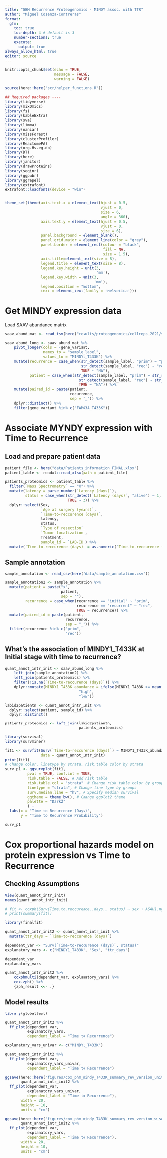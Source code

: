 ```yaml
---
title: "GBM Recurrence Proteogenomics - MINDY assoc. with TTR"
author: "Miguel Cosenza-Contreras"
format:
  gfm:
    toc: true 
    toc-depth: 4 # default is 3
    number-sections: true
    execute:
      output: true
always_allow_html: true
editor: source
---
```


```r
knitr::opts_chunk$set(echo = TRUE, 
                      message = FALSE, 
                      warning = FALSE)

source(here::here("scr/helper_functions.R"))

## Required packages ----
library(tidyverse)
library(mixOmics)
library(fs)
library(kableExtra)
library(sva)
library(limma)
library(naniar)
library(missForest)
library(clusterProfiler)
library(ReactomePA)
library(org.Hs.eg.db)
library(DT)
library(here)
library(janitor)
library(drawProteins)
library(seqinr)
library(ggpubr)
library(ggrepel)
library(extrafont)
extrafont::loadfonts(device = "win")


theme_set(theme(axis.text.x = element_text(hjust = 0.5, 
                                           vjust = 0, 
                                           size = 6, 
                                           angle = 360),
                axis.text.y = element_text(hjust = 0.5, 
                                           vjust = 0, 
                                           size = 6),
                panel.background = element_blank(),
                panel.grid.major = element_line(color = "grey"),
                panel.border = element_rect(colour = "black", 
                                            fill = NA, 
                                            size = 1.5),
                axis.title=element_text(size = 8),
                legend.title = element_text(size = 8),
                legend.key.height = unit(3, 
                                         'mm'),
                legend.key.width = unit(3, 
                                        'mm'),
                legend.position = "bottom",
                text = element_text(family = "Helvetica")))

```

# Get MINDY expression data

Load SAAV abundance matrix 

```r
saav_abund_mat <- read_tsv(here("results/proteogenomics/cellreps_2021/summarized_median_abundance_of_saavs.tsv"))
```

```r
saav_abund_long <- saav_abund_mat %>% 
    pivot_longer(cols = -gene_variant, 
                 names_to = "sample_label", 
                 values_to = "MINDY1_T433K") %>% 
    mutate(recurrence = case_when(str_detect(sample_label, "prim") ~ "prim",
                                  str_detect(sample_label, "rec") ~ "rec",
                                  TRUE ~ "NA"),
           patient = case_when(str_detect(sample_label, "prim") ~ str_replace(sample_label, "prim", ""),
                                 str_detect(sample_label, "rec") ~ str_replace(sample_label, "rec", ""),
                                 TRUE ~ "NA")) %>%
    mutate(paired_id = paste(patient, 
                             recurrence, 
                             sep = "_")) %>%
    dplyr::distinct() %>%
    filter(gene_variant %in% c("FAM63A_T433K")) 
```

# Associate MYNDY expression with Time to Recurrence

## Load and prepare patient data

```r
patient_file <- here("data/Patients_information_FINAL.xlsx")
patient_table <- readxl::read_xlsx(path = patient_file)
```

```r
patients_proteomics <- patient_table %>%
  filter(`Mass Spectrometry` == "X") %>%
  mutate(latency = parse_number(`Latency (days)`), 
         status = case_when(str_detect(`Latency (days)`, "alive") ~ 1,
                            TRUE ~ 2)) %>%
  dplyr::select(Sex, 
                `Age at surgery (years)`, 
                `Time-to-reccurence (days)`,
                latency,
                status,
                `Type of resection`,
                `Tumor localization`, 
                Treatment,
                sample_id = `LAB-ID`) %>%
  mutate(`Time-to-reccurence (days)` = as.numeric(`Time-to-reccurence (days)`))
```

## Sample annotation 

```r
sample_annotation <- read_csv(here("data/sample_annotation.csv"))

sample_annotation2 <- sample_annotation %>%
  mutate(patient = paste("x", 
                         patient, 
                         sep = ""),
         recurrence = case_when(recurrence == "initial" ~ "prim",
                                recurrence == "recurrent" ~ "rec",
                                TRUE ~ recurrence)) %>%
  mutate(paired_id = paste(patient, 
                           recurrence, 
                           sep = "_")) %>%
  filter(recurrence %in% c("prim", 
                           "rec"))
```

## What's the association of MINDY1_T433K at Initial stage with time to recurrence?

```r
quant_annot_intr_init <- saav_abund_long %>%
    left_join(sample_annotation2) %>%
    left_join(patients_proteomics) %>%
    filter(!is.na(`Time-to-reccurence (days)`)) %>% 
    dplyr::mutate(MINDY1_T433K_abundance = ifelse(MINDY1_T433K >= mean(MINDY1_T433K), 
                                 "high", 
                                 "low"))

labid2patientn <- quant_annot_intr_init %>% 
  dplyr::select(patient, sample_id) %>% 
  dplyr::distinct()

patients_proteomics <- left_join(labid2patientn, 
                                 patients_proteomics)
```

```r
library(survival)
library(survminer)
```

```r
fit1 <- survfit(Surv(`Time-to-reccurence (days)`) ~ MINDY1_T433K_abundance, 
                data = quant_annot_intr_init)
print(fit1)
# Change color, linetype by strata, risk.table color by strata
surv_p1 <- ggsurvplot(fit1,
          pval = TRUE, conf.int = TRUE,
          risk.table = FALSE, # Add risk table
          risk.table.col = "strata", # Change risk table color by groups
          linetype = "strata", # Change line type by groups
          surv.median.line = "hv", # Specify median survival
          ggtheme = theme_bw(), # Change ggplot2 theme
          palette = "Dark2"
          ) +
  labs(x = "Time to Recurrence (Days)", 
       y = "Time to Recurrence Probability")


```

```r
surv_p1
```

# Cox proportional hazards model on protein expression vs Time to Recurrence

## Checking Assumptions

```r
View(quant_annot_intr_init)
names(quant_annot_intr_init)
```

```r
# fit <- coxph(Surv(Time.to.reccurence..days., status) ~ sex + ASAH1.ng.ml + SYNM.ng.ml + GPNMB.ng.ml + MMP.9.ng.ml, data = ttr_surv_data)
# print(summary(fit))

library(finalfit)

quant_annot_intr_init2 <- quant_annot_intr_init %>%
  mutate(ttr_days = `Time-to-reccurence (days)`)

dependent_var <- "Surv(`Time-to-reccurence (days)`, status)"
explanatory_vars <- c("MINDY1_T433K", "Sex", "ttr_days")

dependent_var
explanatory_vars

quant_annot_intr_init2 %>% 
    coxphmulti(dependent_var, explanatory_vars) %>% 
    cox.zph() %>% 
    {zph_result <<- .} 

```

## Model results

```r
library(globaltest)

quant_annot_intr_init2 %>%
  ff_plot(dependent_var, 
          explanatory_vars, 
          dependent_label = "Time to Recurrence")
```

```r
explanatory_vars_univar <- c("MINDY1_T433K")
```

```r
quant_annot_intr_init2 %>%
  ff_plot(dependent_var, 
          explanatory_vars_univar, 
          dependent_label = "Time to Recurrence")
```

```r
ggsave(here::here("figures/cox_phm_mindy_T433K_summary_rev_version_univariate.pdf"), 
       quant_annot_intr_init2 %>%
  ff_plot(dependent_var, 
          explanatory_vars_univar, 
          dependent_label = "Time to Recurrence"), 
       width = 20, 
       height = 10,
       units = "cm")
```

```r
ggsave(here::here("figures/cox_phm_mindy_T433K_summary_rev_version_w_sex_n_age.pdf"), 
       quant_annot_intr_init2 %>%
  ff_plot(dependent_var, 
          explanatory_vars, 
          dependent_label = "Time to Recurrence"), 
       width = 20, 
       height = 10,
       units = "cm")
```